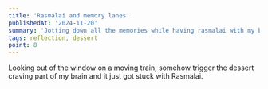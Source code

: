```yaml
---
title: 'Rasmalai and memory lanes'
publishedAt: '2024-11-20'
summary: 'Jotting down all the memories while having rasmalai with my best friend'
tags: reflection, dessert
point: 8
---
```


Looking out of the window on a moving train, somehow trigger the dessert craving part of my brain
and it just got stuck with Rasmalai.
